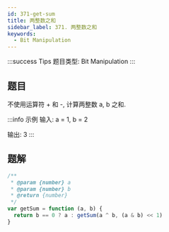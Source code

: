 ```yaml
---
id: 371-get-sum
title: 两整数之和
sidebar_label: 371. 两整数之和
keywords:
  - Bit Manipulation
---
```


:::success Tips
题目类型: Bit Manipulation
:::

## 题目

不使用运算符 + 和 -, 计算两整数 a, b 之和.

:::info 示例
输入: a = 1, b = 2

输出: 3
:::

## 题解

```ts
/**
 * @param {number} a
 * @param {number} b
 * @return {number}
 */
var getSum = function (a, b) {
  return b == 0 ? a : getSum(a ^ b, (a & b) << 1)
}
```
